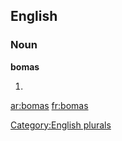 
==English==

===Noun===
'''bomas'''

# {{plural of|[[boma]]}}

[[Category:English plurals]]

[[ar:bomas]]
[[fr:bomas]]